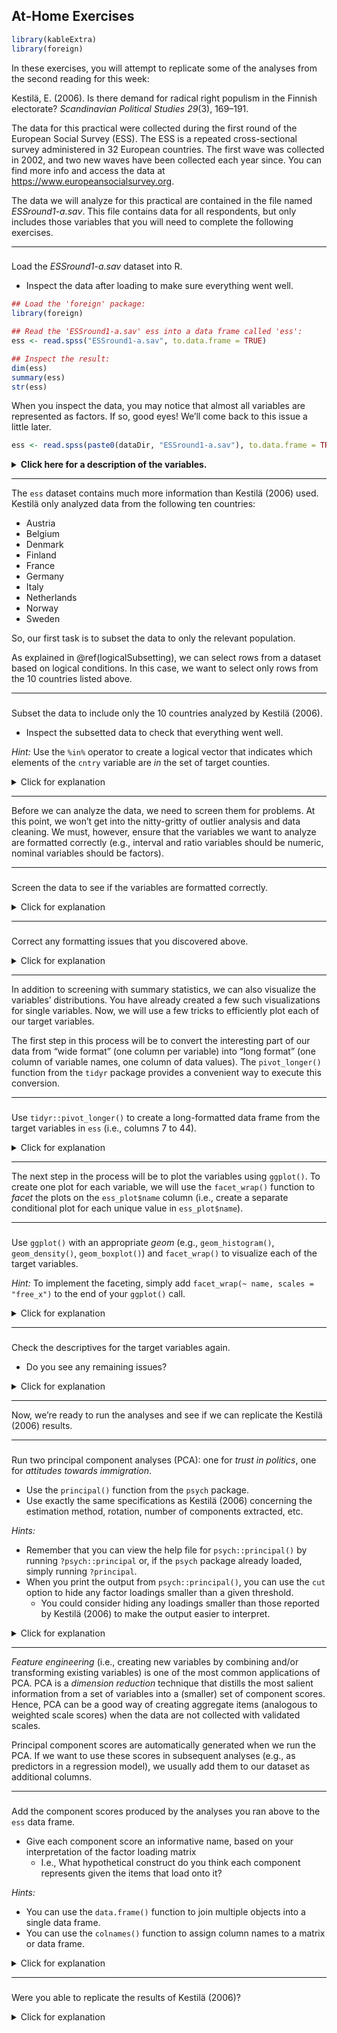 ## At-Home Exercises

```{r, include = FALSE}
library(kableExtra)
library(foreign)
```

In these exercises, you will attempt to replicate some of the analyses from the 
second reading for this week:

Kestilä, E. (2006). Is there demand for radical right populism in the Finnish 
electorate? *Scandinavian Political Studies 29*(3), 169--191. 
 
The data for this practical were collected during the first round of the 
European Social Survey (ESS). The ESS is a repeated cross-sectional survey
administered in 32 European countries. The first wave was collected in 2002, and 
two new waves have been collected each year since. You can find more info and 
access the data at <https://www.europeansocialsurvey.org>. 

The data we will analyze for this practical are contained in the file named 
*ESSround1-a.sav*. This file contains data for all respondents, but only includes 
those variables that you will need to complete the following exercises. 

---

###

Load the *ESSround1-a.sav* dataset into R.

- Inspect the data after loading to make sure everything went well.

```{r, eval = FALSE}
## Load the 'foreign' package:
library(foreign)

## Read the 'ESSround1-a.sav' ess into a data frame called 'ess': 
ess <- read.spss("ESSround1-a.sav", to.data.frame = TRUE)

## Inspect the result:
dim(ess)
summary(ess)
str(ess)
```

When you inspect the data, you may notice that almost all variables are 
represented as factors. If so, good eyes! We'll come back to this issue a 
little later.

```{r, echo = FALSE}
ess <- read.spss(paste0(dataDir, "ESSround1-a.sav"), to.data.frame = TRUE)
```

<details>
  <summary><b>Click here for a description of the variables.</b></summary>

```{r, results = "asis", echo = FALSE}
desc <- c(
  "Title of dataset",
  "ESS round",
  "Edition",
  "Production date",
  "Country",
  "Respondent's identification number",
  "Trust in the legal system",
  "Trust in the police",
  "Trust in the United Nations",
  "Trust in the European Parliament",
  "Trust in country's parliament",
  "State of health services in country nowadays",
  "State of education in country nowadays",
  "How satisfied with present state of economy in country",
  "How satisfied with the national government",
  "How satisfied with the way democracy works in country",
  "Politicians interested in votes rather than peoples opinions",
  "Politicians in general care what people like respondent think",
  "Trust in politicians",
  "Allow many/few immigrants of same race/ethnic group as majority",
  "Allow many/few immigrants of different race/ethnic group from majority",
  "Allow many/few immigrants from richer countries in Europe",
  "Allow many/few immigrants from poorer countries in Europe",
  "Allow many/few immigrants from richer countries outside Europe",
  "Allow many/few immigrants from poorer countries outside Europe",
  "Qualification for immigration: christian background",
  "Qualification for immigration: be white",
  "Average wages/salaries generally brought down by immigrants",
  "Immigrants harm economic prospects of the poor more than the rich",
  "Immigrants take jobs away in country or create new jobs",
  "Taxes and services: immigrants take out more than they put in or less",
  "Immigration bad or good for country's economy",
  "Country's cultural life undermined or enriched by immigrants",
  "Immigrants make country worse or better place to live",
  "Immigrants make country's crime problems worse or better",
  "Richer countries should be responsible for accepting people from poorer countries",
  "Better for a country if almost everyone share customs and traditions",
  "Better for a country if a variety of different religions",
  "Country has more than its fair share of people applying refugee status",
  "People applying refugee status allowed to work while cases considered",
  "Government should be generous judging applications for refugee status",
  "Most refugee applicants not in real fear of persecution own countries",
  "Financial support to refugee applicants while cases considered",
  "Granted refugees should be entitled to bring close family members",
  "Gender",
  "Year of birth",
  "Highest level of education",
  "Years of full-time education completed",
  "How interested in politics",
  "Placement on left right scale"
  )

data.frame(Variable = names(ess), Description = desc) %>%
  kable() %>%
  kable_styling(bootstrap_options = c("striped", "hover"))
```

</details>

---

The `ess` dataset contains much more information than Kestilä (2006) used. 
Kestilä only analyzed data from the following ten countries:

- Austria
- Belgium
- Denmark
- Finland
- France
- Germany
- Italy
- Netherlands
- Norway
- Sweden

So, our first task is to subset the data to only the relevant population.  

As explained in \@ref(logicalSubsetting), we can select rows from a dataset
based on logical conditions. In this case, we want to select only rows from the
10 countries listed above.

---

###

Subset the data to include only the 10 countries analyzed by Kestilä (2006).

- Inspect the subsetted data to check that everything went well.

*Hint:* Use the `%in%` operator to create a logical vector that indicates which
elements of the `cntry` variable are *in* the set of target counties.

<details>
  <summary>Click for explanation</summary>

```{r, echo = TRUE}
## Create a character vector naming the target countries:
targets <- c("Austria", 
             "Belgium", 
             "Denmark", 
             "Finland", 
             "France", 
             "Germany", 
             "Italy", 
             "Netherlands", 
             "Norway", 
             "Sweden")

## Select only those rows that come from a target country:
ess <- ess[ess$cntry %in% targets, ]

## Inspect the result:
dim(ess)
table(ess$cntry)
```

</details>

---

Before we can analyze the data, we need to screen them for problems. At this 
point, we won't get into the nitty-gritty of outlier analysis and data
cleaning. We must, however, ensure that the variables we want to analyze are 
formatted correctly (e.g., interval and ratio variables should be numeric, 
nominal variables should be factors).

---

###

Screen the data to see if the variables are formatted correctly.

<details>
  <summary>Click for explanation</summary>

```{r, echo = TRUE}
library(tidySEM)

## Check the data structure:
str(ess)

## Compute descriptive statistics:
descriptives(ess)

## Check the levels of one of the spurious factors:
levels(ess$trstlgl)
```

As noted above, one thing you might notice when inspecting the `ess` data is
that nearly all variables are stored as factors.

</details>

---

###

Correct any formatting issues that you discovered above.

<details>
  <summary>Click for explanation</summary>

In keeping with conventions, we will treat ordinal Likert-type rating scales
with five or more levels as continuous. Consequently, we need to convert these
variables from factors to numeric vectors.

We can convert a factor to a numeric variable using the `as.numeric()` function, 
but this function only operates on one variable at a time. To replicate the 
Kestilä (2006) analysis, we need to convert 37 variables.

Thankfully, we can use *apply* functions to broadcast univariate operation 
across each column (or row) of a dataset. We are specifically interested in
the `lapply()` function. The `lapply()` function applies some function to each
element in a list (e.g., each column in a data frame).

The variables we care about live in columns 7 to 44 of the `ess` dataset. In the 
following code, we apply the `as.numeric()` function to these columns and 
overwrite their original factor versions with the converted numeric data.

```{r}
ess[7:44] <- lapply(ess[7:44], as.numeric)
```

</details>

---

In addition to screening with summary statistics, we can also visualize the
variables' distributions. You have already created a few such visualizations 
for single variables. Now, we will use a few tricks to efficiently plot each
of our target variables.

The first step in this process will be to convert the interesting part of our 
data from "wide format" (one column per variable) into "long format" (one column 
of variable names, one column of data values). The `pivot_longer()` function 
from the `tidyr` package provides a convenient way to execute this conversion.

---

###

Use `tidyr::pivot_longer()` to create a long-formatted data frame from the 
target variables in `ess` (i.e., columns 7 to 44).

<details>
  <summary>Click for explanation</summary>

```{r}
## Load the tidyr package:
library(tidyr)

## Convert the target variables into a long-formatted data frame:
ess_plot <- pivot_longer(ess[7:44], colnames(ess)[7:44])
```

</details>

---

The next step in the process will be to plot the variables using `ggplot()`. To
create one plot for each variable, we will use the `facet_wrap()` function to 
*facet* the plots on the `ess_plot$name` column (i.e., create a separate
conditional plot for each unique value in `ess_plot$name`).

---

###

Use `ggplot()` with an appropriate *geom* (e.g., `geom_histogram()`, 
`geom_density()`, `geom_boxplot()`) and `facet_wrap()` to visualize each of the 
target variables. 

*Hint:* To implement the faceting, simply add 
`facet_wrap(~ name, scales = "free_x")` to the end of your `ggplot()` call.

<details>
  <summary>Click for explanation</summary>

```{r}
library(ggplot2)

ggplot(ess_plot, aes(x = value)) + 
  geom_histogram() +                    # Create a histogram
  facet_wrap(~ name, scales = "free_x") # Facet on 'name'
```

Notice that the variables are actually discrete (i.e., each variable takes only 
a few integer values). However, most variables look relatively normal despite 
being categorical. So, it's probably fine to analyze these variables as continuous.

</details>

---

###

Check the descriptives for the target variables again. 

- Do you see any remaining issues?

<details>
  <summary>Click for explanation</summary>
  
```{r}
descriptives(ess[7:44])
```

No. Everything looks pretty much fine.

</details>

---

Now, we're ready to run the analyses and see if we can replicate the Kestilä 
(2006) results. 

---

### {#run_pca}

Run two principal component analyses (PCA): one for *trust in politics*, one for 
*attitudes towards immigration*.

- Use the `principal()` function from the `psych` package.
- Use exactly the same specifications as Kestilä (2006) concerning the estimation 
method, rotation, number of components extracted, etc. 

*Hints:* 

- Remember that you can view the help file for `psych::principal()` by running 
`?psych::principal` or, if the `psych` package already loaded, simply running 
`?principal`.
- When you print the output from `psych::principal()`, you can use the `cut` 
option to hide any factor loadings smaller than a given threshold. 
    - You could consider hiding any loadings smaller than those reported by 
    Kestilä (2006) to make the output easier to interpret.


<details>
  <summary>Click for explanation</summary>

#### Trust in politics {-}

Kestilä extracted three components with VARIMAX rotation. 

```{r}
## Load the psych package:
library(psych)

## Run the PCA:
pca_trust <- principal(ess[7:19], nfactors = 3, rotate = "varimax")

## Print the results:
print(pca_trust, cut = 0.3, digits = 3)
```

---

#### Attitudes toward imigration {-}

Kestilä extracted five components with VARIMAX rotation.

```{r}
pca_att <- principal(ess[20:44], nfactors = 5, rotate = "varimax")
print(pca_att, cut = 0.3, digits = 3)
```

</details>

---

*Feature engineering* (i.e., creating new variables by combining and/or 
transforming existing variables) is one of the most common applications of PCA.
PCA is a *dimension reduction* technique that distills the most salient 
information from a set of variables into a (smaller) set of component scores. 
Hence, PCA can be a good way of creating aggregate items (analogous to weighted 
scale scores) when the data are not collected with validated scales.

Principal component scores are automatically generated when we run the PCA. If 
we want to use these scores in subsequent analyses (e.g., as predictors in a 
regression model), we usually add them to our dataset as additional columns.

---

### {#pcScores}

Add the component scores produced by the analyses you ran above to 
the `ess` data frame. 

- Give each component score an informative name, based on your interpretation 
of the factor loading matrix 
    - I.e., What hypothetical construct do you think each component represents 
    given the items that load onto it? 

*Hints:*

- You can use the `data.frame()` function to join multiple objects into a single 
data frame.
- You can use the `colnames()` function to assign column names to a matrix or 
data frame.

<details>
  <summary>Click for explanation</summary>

**1. Extract the component scores**

The object produced by `psych::principal()` is simply list, and the component
scores are already stored therein. So, to extract the component scores, we
simply use the `$` operator to extract them.

```{r}
## Save the component scores in stand-alone matrices: 
trust_scores <- pca_trust$scores
att_scores <- pca_att$scores

## Inspect the result:
head(trust_scores)
summary(trust_scores)
head(att_scores)
summary(att_scores)
```

---

**2. Name the component scores**

```{r}
## Check names (note the order):
colnames(trust_scores)
colnames(att_scores)

## Give informative names:
colnames(trust_scores) <- c("Trust_Institutions", 
                            "Satisfaction", "
                            Trust_Politicians")
colnames(att_scores) <- c("Quantity", 
                          "Effects", 
                          "Refugees", 
                          "Diversity", 
                          "Economic")
```

---

**3. Add the component scores to the dataset**

```{r}
# Add the component scores to the 'ess' data:
ess <- data.frame(ess, trust_scores, att_scores)
```

</details>

---

###

Were you able to replicate the results of Kestilä (2006)? 

<details>
  <summary>Click for explanation</summary>
  
Yes, more-or-less. Although the exact estimates differ somewhat, the general 
pattern of factor loadings in Kestilä (2006) matches what we found here.

</details>
